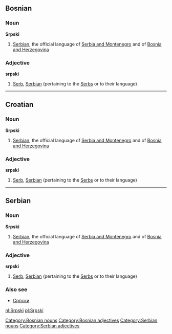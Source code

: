 ==Bosnian== 
[[Category:Bosnian nouns]]
[[Category:Bosnian adjectives]]
===Noun===
'''Srpski'''
#[[Serbian]], the official language of [[Serbia and Montenegro]] and of [[Bosnia and Herzegovina]]

===Adjective===
'''srpski'''
#[[Serb]], [[Serbian]] (pertaining to the [[Serb]]s or to their language)

----

==Croatian== 
===Noun===
'''Srpski'''
#[[Serbian]], the official language of [[Serbia and Montenegro]] and of [[Bosnia and Herzegovina]]

===Adjective===
'''srpski'''
#[[Serb]], [[Serbian]] (pertaining to the [[Serb]]s or to their language)

----

==Serbian== 
[[Category:Serbian nouns]]
[[Category:Serbian adjectives]]
===Noun===
'''Srpski'''
#[[Serbian]], the official language of [[Serbia and Montenegro]] and of [[Bosnia and Herzegovina]]

===Adjective===
'''srpski'''
#[[Serb]], [[Serbian]] (pertaining to the [[Serb]]s or to their language)

===Also see===
*[[Српски]]

[[nl:Srpski]]
[[pl:Srpski]]